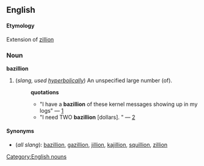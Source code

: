==English==
==== Etymology ====
Extension of [[zillion]]

===Noun===
[[Category:English nouns]]
'''bazillion'''

#(''slang, used [[hyperbolically]]'') An unspecified large number (of).
#:'''quotations'''
#:*"I have a '''bazillion''' of these kernel messages showing up in my logs" &mdash; [http://groups-beta.google.com/group/sol.lists.freebsd.questions/msg/8df98c2458c1ad22]
#:*"I need TWO '''bazillion''' <nowiki>[dollars]</nowiki>. " &mdash; [http://groups-beta.google.com/group/rec.autos.makers.vw.aircooled/msg/3817c7826e584452]

====Synonyms====
*(''all slang''): [[bazillion]], [[gazillion]], [[jillion]], [[kajillion]], [[squillion]], [[zillion]]